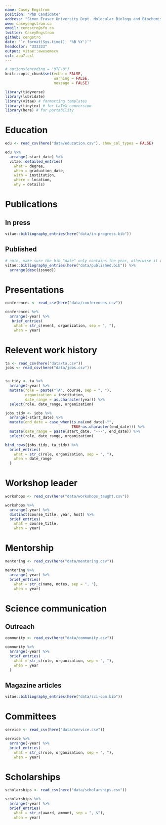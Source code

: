 ```yaml
---
name: Casey Engstrom
position: "PhD Candidate"
address: "Simon Fraser University Dept. Molecular Biology and Biochemistry"
www: caseyengstrom.ca
email: cengstro@sfu.ca
twitter: CaseyEngstrom
github: cengstro
date: "`r format(Sys.time(), '%B %Y')`"
headcolor: "333333"
output: vitae::awesomecv
csl: apa7.csl
---
```


<!-- 
To do:
- format
  - remove line breaks
- pubs
  - format same as rest of document, with year on the left
-->



```r
# options(encoding = "UTF-8")
knitr::opts_chunk$set(echo = FALSE, 
                      warning = FALSE,
                      message = FALSE)

library(tidyverse)
library(lubridate)
library(vitae) # formatting templates
library(tinytex) # for LaTeX conversion
library(here) # for portability
```


# Education 

```r
edu <- read_csv(here("data/education.csv"), show_col_types = FALSE)

edu %>% 
  arrange(-start_date) %>% 
  vitae::detailed_entries(
    what = degree, 
    when = graduation_date, 
    with = institution, 
    where = location, 
    why = details)
```


# Publications

<!-- I made folders for my publications in Zotero, and exported as Better Bibtex. (Check export settings in preferences) -->
## In press
```r
vitae::bibliography_entries(here("data/in-progress.bib"))
```


## Published
```r
# note, make sure the bib "date" only contains the year, otherwise it wont sort properly
vitae::bibliography_entries(here("data/published.bib")) %>%
  arrange(desc(issued))
```

<!-- \pagebreak -->

# Presentations

```r
conferences <- read_csv(here("data/conferences.csv"))

conferences %>% 
  arrange(-year) %>%
   brief_entries(
    what = str_c(event, organization, sep = ", "), 
    when = year)
```


# Relevent work history

```r
ta <- read_csv(here("data/ta.csv"))
jobs <- read_csv(here("data/jobs.csv"))


ta_tidy <- ta %>% 
  arrange(-year) %>% 
  mutate(role = paste("TA", course, sep = ", "), 
         organization = institution, 
         date_range = as.character(year)) %>% 
  select(role, date_range, organization)

jobs_tidy <- jobs %>% 
  arrange(-start_date) %>% 
  mutate(end_date = case_when(is.na(end_date)~"", 
                              TRUE~as.character(end_date))) %>% 
  mutate(date_range = paste(start_date, "---", end_date)) %>% 
  select(role, date_range, organization)

bind_rows(jobs_tidy, ta_tidy) %>% 
  brief_entries(
    what = str_c(role, organization, sep = ", "),
    when = date_range
  )
```

# Workshop leader

```r
workshops <- read_csv(here("data/workshops_taught.csv"))

workshops %>% 
  arrange(-year) %>% 
  distinct(course_title, year, host) %>% 
  brief_entries(
    what = course_title, 
    when = year)
```

# Mentorship

```r
mentoring <- read_csv(here("data/mentoring.csv"))

mentoring %>% 
  arrange(-year) %>% 
  brief_entries(
    what = str_c(name, notes, sep = ", "), 
    when = year)
```


# Science communication

## Outreach
```r
community <- read_csv(here("data/community.csv"))

community %>% 
  arrange(-year) %>% 
  brief_entries(
    what = str_c(role, organization, sep = ", "),
    when = year
  )

```


## Magazine articles

```r

vitae::bibliography_entries(here("data/sci-com.bib"))

```

# Committees

```r
service <- read_csv(here("data/service.csv"))

service %>% 
  arrange(-year) %>% 
  brief_entries(
    what = str_c(role, organization, sep = ", "),
    when = year)
```

# Scholarships

```r
scholarships <- read_csv(here("data/scholarships.csv"))

scholarships %>%
  arrange(-year) %>% 
  brief_entries(
    what = str_c(award, amount, sep = ", $"), 
    when = year)
```




<!-- Not really a part of an academic CV, but may want to add for later if I get into software -->
<!-- # Skills -->

<!-- ```{r} -->
<!-- skills %>% detailed_entries(what = skill, with = category) -->
<!-- ``` -->




<!-- ```{r} NOTES ------------------------------> 
<!-- https://pkg.mitchelloharawild.com/vitae/articles/extending.html -->
<!-- # Decided not to use scholar because it lacks DOI -->
<!-- # google_scholar <- scholar::get_publications("aST1ItMAAAAJ") %>% -->
<!-- #   dplyr::mutate(author = author %>% as.character(), -->
<!-- #                 first_author = str_split_n(author, ",", 1), -->
<!-- #                 peer_reviewed = case_when(journal %in% c("US Fish and Wildl. Serv. Rep., AMNWR") ~ FALSE, -->
<!-- #                                           TRUE ~ TRUE)) %>% -->
<!-- #   dplyr::arrange(desc(year)) %>% -->
<!-- #   filter(peer_reviewed == TRUE) -->

<!-- # And orcid is just plain confusiong -->
<!-- # orcid <- rorcid::orcid_works("0000-0002-6553-7883") -->

<!-- # # write bib for each line (formatting hack) -->
<!-- # presentations %>%  -->
<!-- #   rename() -->
<!-- #   df2bib() -->
<!-- ``` -->

